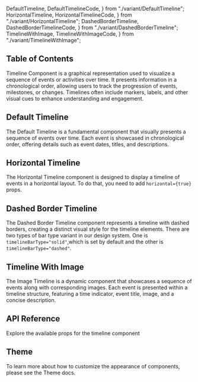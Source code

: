   DefaultTimeline,
  DefaultTimelineCode,
} from "./variant/DefaultTimeline";
  HorizontalTimeline,
  HorizontalTimelineCode,
} from "./variant/HorizontalTimeline";
  DashedBorderTimeline,
  DashedBorderTimelineCode,
} from "./variant/DashedBorderTimeline";
  TimelineWithImage,
  TimelineWithImageCode,
} from "./variant/TimelineWithImage";


## Table of Contents

Timeline Component is a graphical representation used to visualize a sequence of events or activities over time. It presents information in a chronological order, allowing users to track the progression of events, milestones, or changes. Timelines often include markers, labels, and other visual cues to enhance understanding and engagement.

## Default Timeline

The Default Timeline is a fundamental component that visually presents a sequence of events over time. Each event is showcased in chronological order, offering details such as event dates, titles, and descriptions.

<CodePreview github="Timeline" code={DefaultTimelineCode}>
  <DefaultTimeline />
</CodePreview>

## Horizontal Timeline

The Horizontal Timeline component is designed to display a timeline of events in a horizontal layout. To do that, you need to add `horizontal={true}` props.

<CodePreview github="Timeline" code={HorizontalTimelineCode}>
  <HorizontalTimeline />
</CodePreview>

## Dashed Border Timeline

The Dashed Border Timeline component represents a timeline with dashed borders, creating a distinct visual style for the timeline elements. There are two types of bar type variant in our design system. One is `timelineBarType="solid"`,which is set by default and the other is `timelineBarType="dashed"`.

<CodePreview github="Timeline" code={DashedBorderTimelineCode}>
  <DashedBorderTimeline />
</CodePreview>

## Timeline With Image

The Image Timeline is a dynamic component that showcases a sequence of events along with corresponding images. Each event is presented within a timeline structure, featuring a time indicator, event title, image, and a concise description.

<CodePreview github="Timeline" code={TimelineWithImageCode}>
  <TimelineWithImage />
</CodePreview>

## API Reference

Explore the available props for the timeline component

<ComponentApi data={timelineApiData} />

## Theme

To learn more about how to customize the appearance of components, please see the Theme docs.

<CssThemePreview code={useTheme().theme.timeline} />
